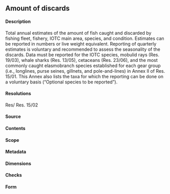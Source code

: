 ## Amount of discards {#DIdataset}

#### Description

Total annual estimates of the amount of fish caught and discarded by fishing fleet, fishery, IOTC main area, species, and condition. Estimates can be reported in numbers or live weight equivalent. Reporting of quarterly estimates is voluntary and recommended to assess the seasonality of the discards. Data must be reported for the IOTC species, mobulid rays (Res. 19/03), whale sharks (Res. 13/05), cetaceans (Res. 23/06), and the most commonly caught elasmobranch species established for each gear group (i.e., longlines, purse seines, gillnets, and pole-and-lines) in Annex II of Res. 15/01. This Annex also lists the taxa for which the reporting can be done on a voluntary basis (“Optional species to be reported”).

#### Resolutions

Res/ Res. 15/02

#### Source

#### Contents

#### Scope

#### Metadata

#### Dimensions

#### Checks

#### Form
